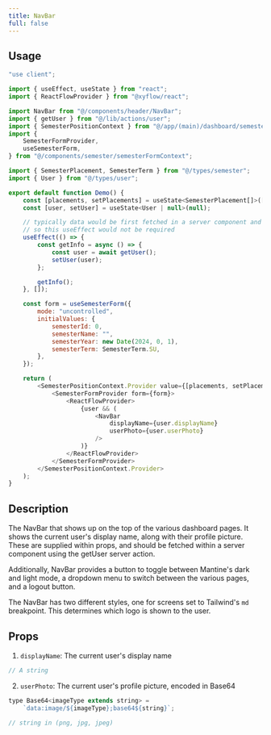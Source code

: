 ```yaml
---
title: NavBar
full: false
---
```



## Usage

```javascript
"use client";

import { useEffect, useState } from "react";
import { ReactFlowProvider } from "@xyflow/react";

import NavBar from "@/components/header/NavBar";
import { getUser } from "@/lib/actions/user";
import { SemesterPositionContext } from "@/app/(main)/dashboard/semesterPositionContext";
import {
    SemesterFormProvider,
    useSemesterForm,
} from "@/components/semester/semesterFormContext";

import { SemesterPlacement, SemesterTerm } from "@/types/semester";
import { User } from "@/types/user";

export default function Demo() {
    const [placements, setPlacements] = useState<SemesterPlacement[]>([]);
    const [user, setUser] = useState<User | null>(null);

    // typically data would be first fetched in a server component and then passed down
    // so this useEffect would not be required
    useEffect(() => {
        const getInfo = async () => {
            const user = await getUser();
            setUser(user);
        };

        getInfo();
    }, []);

    const form = useSemesterForm({
        mode: "uncontrolled",
        initialValues: {
            semesterId: 0,
            semesterName: "",
            semesterYear: new Date(2024, 0, 1),
            semesterTerm: SemesterTerm.SU,
        },
    });

    return (
        <SemesterPositionContext.Provider value={[placements, setPlacements]}>
            <SemesterFormProvider form={form}>
                <ReactFlowProvider>
                    {user && (
                        <NavBar
                            displayName={user.displayName}
                            userPhoto={user.userPhoto}
                        />
                    )}
                </ReactFlowProvider>
            </SemesterFormProvider>
        </SemesterPositionContext.Provider>
    );
}
```

## Description

The NavBar that shows up on the top of the various dashboard pages. It shows the current
user's display name, along with their profile picture. These are supplied within props, and
should be fetched within a server component using the getUser server action.

Additionally, NavBar provides a button to toggle between Mantine's dark and light mode, a dropdown menu
to switch between the various pages, and a logout button.

The NavBar has two different styles, one for screens set to Tailwind's `md` breakpoint. This determines
which logo is shown to the user.

## Props

1. `displayName`: The current user's display name

```javascript
// A string
```

2. `userPhoto`: The current user's profile picture, encoded in Base64

```javascript
type Base64<imageType extends string> =
    `data:image/${imageType};base64${string}`;

// string in (png, jpg, jpeg)
```
